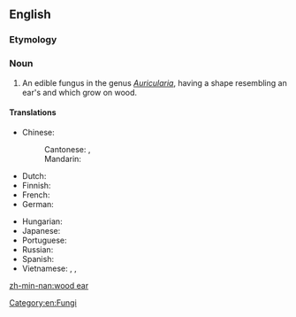 ==English==
{{rfv}}
{{rfi}}
{{wikipedia|Auricularia}}
{{wikispecies|Auricularia}}

===Etymology===
{{calque|wood|ear|etyl lang=zh|etyl term=木耳|etyl tr=mù'ěr|etyl t=wood + ear|lang=en}}

===Noun===
{{en-noun|head=[[wood]] [[ear]]|-|s}}

# An edible fungus in the genus ''[[Auricularia]]'', having a shape resembling an ear's and which grow on wood.

====Translations====
{{trans-top|black fungus}}
* Chinese:
*: Cantonese: {{t|yue|雲耳|sc=Hani}}, {{t|yue|云耳|tr=wan4 ji5|sc=Hani}}
*: Mandarin: {{t+|cmn|木耳|tr=mùěr|sc=Hani}}
* Dutch: {{t|nl|judasoor|n}}
* Finnish: {{t|fi|juudaksenkorva}}
* French: {{t|fr|oreille de Judas|f}}
* German: {{t+|de|Judasohr|n}}
{{trans-mid}}
* Hungarian: {{t|hu|júdásfüle}}
* Japanese: {{t|ja|木耳|tr=キクラゲ, kikurage}}
* Portuguese: {{t|pt|orelha-de-judas|f}}
* Russian: {{t|ru|иу́дино у́хо|n}}
* Spanish: {{t+|es|oreja de Judas|f}}
* Vietnamese: {{t+|vi|mộc nhĩ}}, {{t|vi|mộc nhĩ đen}}, {{t|vi|nấm mèo}}
{{trans-bottom}}

[[Category:en:Fungi]]

[[zh-min-nan:wood ear]]